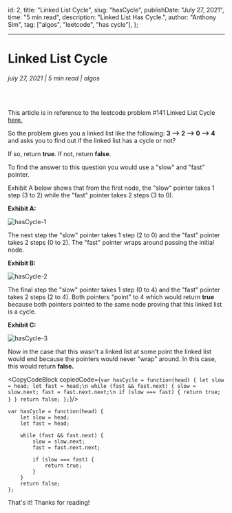 

<!-- meta data -->
  id: 2,
  title: "Linked List Cycle",
  slug: "hasCycle",
  publishDate: "July 27, 2021",
  time: "5 min read",
  description: "Linked List Has Cycle.",
  author: "Anthony Sim",
  tag: ["algos", "leetcode", "has cycle"],
};

<BlogMeta meta={meta}/>

---
# Linked List Cycle
###### july 27, 2021 | 5 min read | algos

<br/>

<p>This article is in reference to the leetcode problem #141 Linked List Cycle <a target="_blank" href="https://leetcode.com/problems/linked-list-cycle/" style={{ color: 'blue' }}>here.</a></p>

<p>So the problem gives you a linked list like the following: <strong>3 --> 2 --> 0 --> 4</strong> and asks you to find out if the linked list has a cycle or not? </p>

<p>If so, return <strong>true</strong>. If not, return <strong>false</strong>.</p>

<p>To find the answer to this question you would use a "slow" and "fast" pointer.</p>

<p>Exhibit A below shows that from the first node, the "slow" pointer takes 1 step (3 to 2) while the "fast" pointer takes 2 steps (3 to 0).</p>

<strong>Exhibit A:</strong>

![hasCycle-1](https://user-images.githubusercontent.com/31682285/127266720-5e20e9d8-b95b-4e7e-af4e-0cdc5e73019f.png)

<p>The next step the "slow" pointer takes 1 step (2 to 0) and the "fast" pointer takes 2 steps (0 to 2). The "fast" pointer wraps around passing the initial node.</p>

<strong>Exhibit B:</strong>

![hasCycle-2](https://user-images.githubusercontent.com/31682285/127266735-8fae8c4e-1f39-4fa7-bc4a-4d5529dee8ba.png)

<p>The final step the "slow" pointer takes 1 step (0 to 4) and the "fast" pointer takes 2 steps (2 to 4). Both pointers "point" to 4 which would return <strong>true</strong> because both pointers pointed to the same node proving that this linked list is a cycle.</p>

<strong>Exhibit C:</strong>

![hasCycle-3](https://user-images.githubusercontent.com/31682285/127266433-a95d8e5b-38eb-4104-bbd3-2e1566881bfc.png)

<p>Now in the case that this wasn't a linked list at some point the linked list would end because the pointers would never "wrap" around. In this case, this would return <strong>false.</strong> </p>

<CopyCodeBlock copiedCode={`
var hasCycle = function(head) {
    let slow = head;
    let fast = head;\n
    while (fast && fast.next) {
        slow = slow.next;
        fast = fast.next.next;\n
        if (slow === fast) {
            return true;
        }
    }
    return false;
};
`}/>

```
var hasCycle = function(head) {
    let slow = head;
    let fast = head;

    while (fast && fast.next) {
        slow = slow.next;
        fast = fast.next.next;

        if (slow === fast) {
            return true;
        }
    }
    return false;
};
```

That's it! Thanks for reading!
